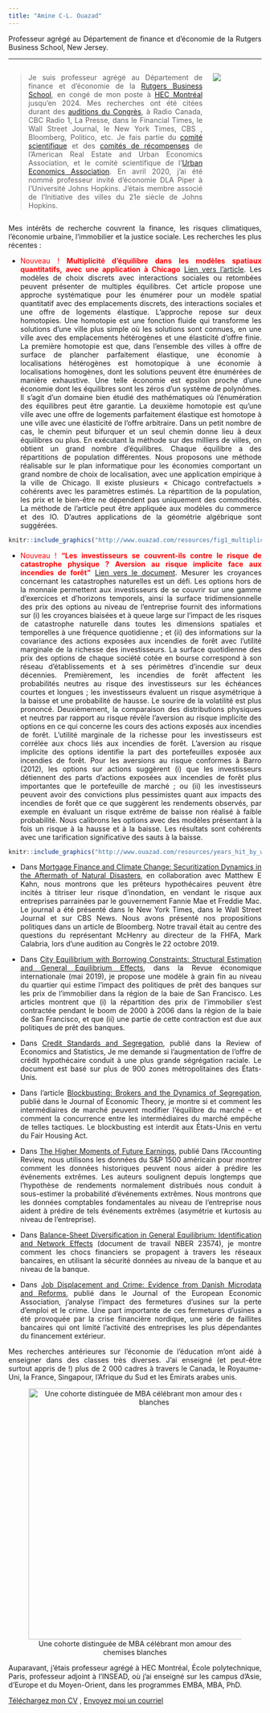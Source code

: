 ```yaml
---
title: "Amine C-L. Ouazad"
---
```

<style>
body {
text-align: justify}
</style>

Professeur agrégé au Département de finance et d'économie de la Rutgers Business School, New Jersey.

___
::: columns

:::: {.column width="80%"}
> Je suis professeur agrégé au Département de finance et d'économie de la [Rutgers Business School](https://www.business.rutgers.edu/), en congé de mon poste à [HEC Montréal](https://www.hec .ca/en/) jusqu'en 2024. Mes recherches ont été citées durant des [auditions du Congrès](https://youtu.be/c9lrud-Uaok?t=2610), à Radio Canada, CBC Radio 1, La Presse, dans le Financial Times, le Wall Street Journal, le New York Times, CBS , Bloomberg, Politico, etc. Je fais partie du [comité scientifique](https://www.areuea.org/international) et des [comités de récompenses](https://www.areuea.org/awards-committee) de l'American Real Estate and Urban Economics Association, et le comité scientifique de l'[Urban Economics Association](https://urbannomics.org/meetings/). En avril 2020, j'ai été nommé professeur invité d'économie DLA Piper à l'Université Johns Hopkins. J'étais membre associé de l'Initiative des villes du 21e siècle de Johns Hopkins.
::::

:::: {.column width="20%"}
![](https://github.com/aouazad/Website/blob/83504bc3ab6ba51f486f503a4835bca6eefd32bc/pics/picture_2022.jpeg?raw=true)
::::

:::

Mes intérêts de recherche couvrent la finance, les risques climatiques, l'économie urbaine, l'immobilier et la justice sociale.
Les recherches les plus récentes :

- <span style="color:red">Nouveau ! **Multiplicité d'équilibre dans les modèles spatiaux quantitatifs, avec une application à Chicago** [Lien vers l'article](https://papers.ssrn.com/sol3/papers.cfm?abstract_id=4699361)</span>. Les modèles de choix discrets avec interactions sociales ou retombées peuvent présenter de multiples équilibres. Cet article propose une approche systématique pour les énumérer pour un modèle spatial quantitatif avec des emplacements discrets, des interactions sociales et une offre de logements élastique. L'approche repose sur deux homotopies. Une homotopie est une fonction fluide qui transforme les solutions d’une ville plus simple où les solutions sont connues, en une ville avec des emplacements hétérogènes et une élasticité d’offre finie. La première homotopie est que, dans l’ensemble des villes à offre de surface de plancher parfaitement élastique, une économie à localisations hétérogènes est homotopique à une économie à localisations homogènes, dont les solutions peuvent être énumérées de manière exhaustive. Une telle économie est epsilon proche d’une économie dont les équilibres sont les zéros d’un système de polynômes. Il s’agit d’un domaine bien étudié des mathématiques où l’énumération des équilibres peut être garantie. La deuxième homotopie est qu’une ville avec une offre de logements parfaitement élastique est homotope à une ville avec une élasticité de l’offre arbitraire. Dans un petit nombre de cas, le chemin peut bifurquer et un seul chemin donne lieu à deux équilibres ou plus. En exécutant la méthode sur des milliers de villes, on obtient un grand nombre d’équilibres. Chaque équilibre a des répartitions de population différentes. Nous proposons une méthode réalisable sur le plan informatique pour les économies comportant un grand nombre de choix de localisation, avec une application empirique à la ville de Chicago. Il existe plusieurs « Chicago contrefactuels » cohérents avec les paramètres estimés. La répartition de la population, les prix et le bien-être ne dépendent pas uniquement des commodités. La méthode de l'article peut être appliquée aux modèles du commerce et des IO. D'autres applications de la géométrie algébrique sont suggérées.
<center>
```r
knitr::include_graphics("http://www.ouazad.com/resources/fig1_multiplicity.png"); knitr::include_graphics("http://www.ouazad.com/resources/fig2_multiplicity.png")
```
</center>

- <span style="color:red">Nouveau ! **"Les investisseurs se couvrent-ils contre le risque de catastrophe physique ? Aversion au risque implicite face aux incendies de forêt"** [Lien vers le document](https://papers.ssrn.com/sol3/papers.cfm?abstract_id=4188871)</span>. Mesurer les croyances concernant les catastrophes naturelles est un défi. Les options hors de la monnaie permettent aux investisseurs de se couvrir sur une gamme d'exercices et d'horizons temporels, ainsi la surface tridimensionnelle des prix des options au niveau de l'entreprise fournit des informations sur (i) les croyances biaisées et à queue large sur l'impact de les risques de catastrophe naturelle dans toutes les dimensions spatiales et temporelles à une fréquence quotidienne ; et (ii) des informations sur la covariance des actions exposées aux incendies de forêt avec l'utilité marginale de la richesse des investisseurs. La surface quotidienne des prix des options de chaque société cotée en bourse correspond à son réseau d'établissements et à ses périmètres d'incendie sur deux décennies. Premièrement, les incendies de forêt affectent les probabilités neutres au risque des investisseurs sur les échéances courtes et longues ; les investisseurs évaluent un risque asymétrique à la baisse et une probabilité de hausse. Le sourire de la volatilité est plus prononcé. Deuxièmement, la comparaison des distributions physiques et neutres par rapport au risque révèle l’aversion au risque implicite des options en ce qui concerne les cours des actions exposés aux incendies de forêt. L’utilité marginale de la richesse pour les investisseurs est corrélée aux chocs liés aux incendies de forêt. L’aversion au risque implicite des options identifie la part des portefeuilles exposée aux incendies de forêt. Pour les aversions au risque conformes à Barro (2012), les options sur actions suggèrent (i) que les investisseurs détiennent des parts d’actions exposées aux incendies de forêt plus importantes que le portefeuille de marché ; ou (ii) les investisseurs peuvent avoir des convictions plus pessimistes quant aux impacts des incendies de forêt que ce que suggèrent les rendements observés, par exemple en évaluant un risque extrême de baisse non réalisé à faible probabilité. Nous calibrons les options avec des modèles présentant à la fois un risque à la hausse et à la baisse. Les résultats sont cohérents avec une tarification significative des sauts à la baisse.
<center>
```r
knitr::include_graphics("http://www.ouazad.com/resources/years_hit_by_wildfire.png"); knitr::include_graphics("http://www.ouazad.com/resources/Impact_RND.png")
```
</center>

- Dans [Mortgage Finance and Climate Change: Securitization Dynamics in the Aftermath of Natural Disasters](https://academic.oup.com/rfs/advance-article-abstract/doi/10.1093/rfs/hhab124/6427560), en collaboration avec Matthew E Kahn, nous montrons que les prêteurs hypothécaires peuvent être incités à titriser leur risque d'inondation, en vendant le risque aux entreprises parrainées par le gouvernement Fannie Mae et Freddie Mac. Le journal a été présenté dans le New York Times, dans le Wall Street Journal et sur CBS News. Nous avons présenté nos propositions politiques dans un article de Bloomberg. Notre travail était au centre des questions du représentant McHenry au directeur de la FHFA, Mark Calabria, lors d’une audition au Congrès le 22 octobre 2019.

- Dans [City Equilibrium with Borrowing Constraints: Structural Estimation and General Equilibrium Effects](https://onlinelibrary.wiley.com/doi/abs/10.1111/iere.12366), dans la Revue économique internationale (mai 2019), je propose une modèle à grain fin au niveau du quartier qui estime l'impact des politiques de prêt des banques sur les prix de l'immobilier dans la région de la baie de San Francisco. Les articles montrent que (i) la répartition des prix de l’immobilier s’est contractée pendant le boom de 2000 à 2006 dans la région de la baie de San Francisco, et que (ii) une partie de cette contraction est due aux politiques de prêt des banques.

- Dans [Credit Standards and Segregation](https://direct.mit.edu/rest/article-abstract/98/5/880/58620/Credit-Standards-and-Segregation), publié dans la Review of Economics and Statistics, Je me demande si l’augmentation de l’offre de crédit hypothécaire conduit à une plus grande ségrégation raciale. Le document est basé sur plus de 900 zones métropolitaines des États-Unis.

- Dans l'article [Blockbusting: Brokers and the Dynamics of Segregation](https://www.sciencedirect.com/science/article/abs/pii/S0022053115000393), publié dans le Journal of Economic Theory, je montre si et comment les intermédiaires de marché peuvent modifier l’équilibre du marché – et comment la concurrence entre les intermédiaires du marché empêche de telles tactiques. Le blockbusting est interdit aux États-Unis en vertu du Fair Housing Act.

- Dans [The Higher Moments of Future Earnings](https://meridian.allenpress.com/accounting-review/article-abstract/96/1/91/436163/The-Higher-Moments-of-Future-Earnings), publié Dans l’Accounting Review, nous utilisons les données du S&P 1500 américain pour montrer comment les données historiques peuvent nous aider à prédire les événements extrêmes. Les auteurs soulignent depuis longtemps que l’hypothèse de rendements normalement distribués nous conduit à sous-estimer la probabilité d’événements extrêmes. Nous montrons que les données comptables fondamentales au niveau de l’entreprise nous aident à prédire de tels événements extrêmes (asymétrie et kurtosis au niveau de l’entreprise).

- Dans [Balance-Sheet Diversification in General Equilibrium: Identification and Network Effects](https://www.nber.org/papers/w23572) (document de travail NBER 23574), je montre comment les chocs financiers se propagent à travers les réseaux bancaires, en utilisant la sécurité données au niveau de la banque et au niveau de la banque.

- Dans [Job Displacement and Crime: Evidence from Danish Microdata and Reforms](https://academic.oup.com/jeea/article-abstract/18/5/2182/5593807?redirectedFrom=fulltext), publié dans le Journal of the European Economic Association, j'analyse l'impact des fermetures d'usines sur la perte d'emploi et le crime. Une part importante de ces fermetures d’usines a été provoquée par la crise financière nordique, une série de faillites bancaires qui ont limité l’activité des entreprises les plus dépendantes du financement extérieur.

Mes recherches antérieures sur l’économie de l’éducation m’ont aidé à enseigner dans des classes très diverses. J'ai enseigné (et peut-être surtout appris de !) plus de 2 000 cadres à travers le Canada, le Royaume-Uni, la France, Singapour, l'Afrique du Sud et les Émirats arabes unis.

<center>
![Une cohorte distinguée de MBA célébrant mon amour des chemises blanches](http://www.ouazad.com/resources/INSEAD_MBA_classroom_pic.jpeg){width=500px}
</center>

Auparavant, j'étais professeur agrégé à HEC Montréal, École polytechnique, Paris, professeur adjoint à l'INSEAD, où j'ai enseigné sur les campus d'Asie, d'Europe et du Moyen-Orient, dans les programmes EMBA, MBA, PhD.

[Téléchargez mon CV](https://www.dropbox.com/s/7bxko0colym49wg/1_CV%20-%20Amine%20Ouazad%20-%20Feb%202022.pdf?dl=0) , [Envoyez moi un courriel](mailto:amine.ouazad@hec.ca)


